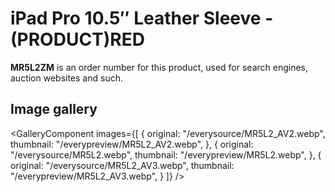 
# iPad Pro 10.5″ Leather Sleeve - (PRODUCT)RED

<Callout type='info' emoji='👉🏻'>**MR5L2ZM** is an order number for this product, used for search engines, auction websites and such.</Callout>

## Image gallery

<GalleryComponent
    images={[
      {
        original: "/everysource/MR5L2_AV2.webp",
        thumbnail: "/everypreview/MR5L2_AV2.webp",
      },
      {
        original: "/everysource/MR5L2.webp",
        thumbnail: "/everypreview/MR5L2.webp",
      },
      {
        original: "/everysource/MR5L2_AV3.webp",
        thumbnail: "/everypreview/MR5L2_AV3.webp",
      }
    ]}
  />
